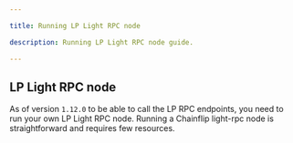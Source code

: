 ```yaml
---

title: Running LP Light RPC node

description: Running LP Light RPC node guide.

---
```



## LP Light RPC node

As of version `1.12.0` to be able to call the LP RPC endpoints, you need to run your own LP Light RPC node. Running a Chainflip light-rpc node is straightforward and requires few resources.

